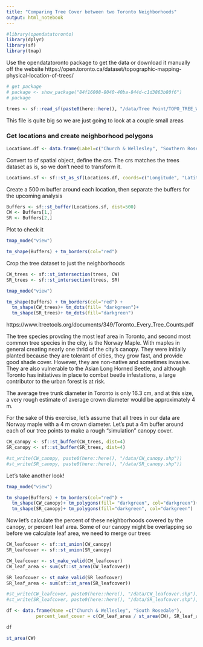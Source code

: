 ```yaml
---
title: "Comparing Tree Cover between two Toronto Neighborhoods"
output: html_notebook
---
```


 

```r
#library(opendatatoronto)
library(dplyr)
library(sf)
library(tmap)
```

Use the opendatatoronto package to get the data or download it manually off the website https://open.toronto.ca/dataset/topographic-mapping-physical-location-of-trees/
```r
# get package
# package <- show_package("84f16008-8040-40ba-844d-c1d3863b80f6")
# package

trees <- sf::read_sf(paste0(here::here(), "/data/Tree Point/TOPO_TREE_WGS84.shp"))
```

This file is quite big so we are just going to look at a couple small areas

### Get locations and create neighborhood polygons
```r
Locations.df <- data.frame(Label=c("Church & Wellesley", "Southern Rosedale"), Latitude=c(43.665711, 43.676596), Longitude=c(-79.380943, -79.378481))
```

Convert to sf spatial object, define the crs. The crs matches the trees dataset as is, so we don't need to transform it.
```r
Locations.sf <- sf::st_as_sf(Locations.df, coords=c("Longitude", "Latitude"),crs=4326)
```

Create a 500 m buffer around each location, then separate the buffers for the upcoming analysis

```r
Buffers <- sf::st_buffer(Locations.sf, dist=500)
CW <- Buffers[1,]
SR <- Buffers[2,]
```

Plot to check it
```r
tmap_mode("view")

tm_shape(Buffers) + tm_borders(col="red")
```
Crop the tree dataset to just the neighborhoods
```r
CW_trees <- sf::st_intersection(trees, CW)
SR_trees <- sf::st_intersection(trees, SR)
```
```r
tmap_mode("view")

tm_shape(Buffers) + tm_borders(col="red") +
  tm_shape(CW_trees)+ tm_dots(fill= "darkgreen")+
  tm_shape(SR_trees)+ tm_dots(fill="darkgreen")
```

https://www.itreetools.org/documents/349/Toronto_Every_Tree_Counts.pdf

The tree species provding the most leaf area in Toronto, and second most common tree species in the city, is the Norway Maple. With maples in general creating nearly one thrid of the city's canopy. They were initially planted because they are tolerant of cities, they grow fast, and provide good shade cover. However, they are non-native and sometimes invasive. They are also vulnerable to the Asian Long Horned Beetle, and although Toronto has initiatives in place to combat beetle infestations, a large contributor to the urban forest is at risk.

The average tree trunk diameter in Toronto is only 16.3 cm, and at this size, a very rough estimate of average crown diameter would be approximately 4 m.

For the sake of this exercise, let's assume that all trees in our data are Norway maple with a 4 m crown diameter. Let's put a 4m buffer around each of our tree points to make a rough "simulation" canopy cover.

```r
CW_canopy <- sf::st_buffer(CW_trees, dist=4)
SR_canopy <- sf::st_buffer(SR_trees, dist=4)
```

```r
#st_write(CW_canopy, paste0(here::here(), "/data/CW_canopy.shp"))
#st_write(SR_canopy, paste0(here::here(), "/data/SR_canopy.shp"))
```


Let's take another look!
```r
tmap_mode("view")

tm_shape(Buffers) + tm_borders(col="red") +
  tm_shape(CW_canopy)+ tm_polygons(fill= "darkgreen", col="darkgreen")+
  tm_shape(SR_canopy)+ tm_polygons(fill="darkgreen", col="darkgreen")
```

Now let's calculate the percent of these neighborhoods covered by the canopy, or percent leaf area. Some of our canopy might be overlapping so before we calculate leaf area, we need to merge our trees
```r
CW_leafcover <- sf::st_union(CW_canopy)
SR_leafcover <- sf::st_union(SR_canopy)
```


```r
CW_leafcover <- st_make_valid(CW_leafcover)
CW_leaf_area <- sum(sf::st_area(CW_leafcover))

SR_leafcover <- st_make_valid(SR_leafcover)
SR_leaf_area <- sum(sf::st_area(SR_leafcover))
```

```r
#st_write(CW_leafcover, paste0(here::here(), "/data/CW_leafcover.shp"), append=FALSE)
#st_write(SR_leafcover, paste0(here::here(), "/data/SR_leafcover.shp"), append=FALSE)
```

```r
df <- data.frame(Name =c("Church & Wellesley", "South Rosedale"),
           percent_leaf_cover = c(CW_leaf_area / st_area(CW), SR_leaf_area/st_area(SR)))

df
```
```r
st_area(CW)
```

